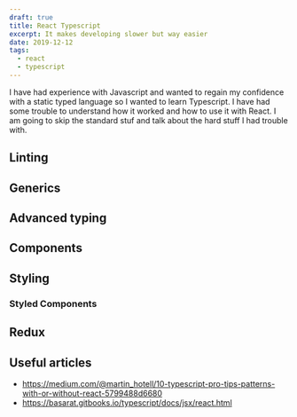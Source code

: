 ```yaml
---
draft: true
title: React Typescript
excerpt: It makes developing slower but way easier
date: 2019-12-12
tags:
  - react
  - typescript
---
```


I have had experience with Javascript and wanted to regain my confidence with a static typed language so I wanted to learn Typescript. I have had some trouble to understand how it worked and how to use it with React. I am going to skip the standard stuf and talk about the hard stuff I had trouble with.

## Linting

## Generics

## Advanced typing

## Components

## Styling

### Styled Components

## Redux

## Useful articles

- https://medium.com/@martin_hotell/10-typescript-pro-tips-patterns-with-or-without-react-5799488d6680
- https://basarat.gitbooks.io/typescript/docs/jsx/react.html
